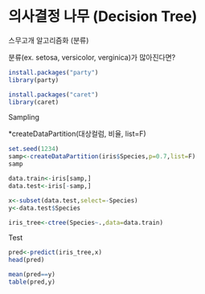 # 의사결정 나무 (Decision Tree)

스무고개 알고리즘화 (분류)

분류(ex. setosa, versicolor, verginica)가 많아진다면?

```{r}
install.packages("party")
library(party)
```

```{r}
install.packages("caret")
library(caret)
```

Sampling

\*createDataPartition(대상컬럼, 비율, list=F)

```{r}
set.seed(1234)
samp<-createDataPartition(iris$Species,p=0.7,list=F)
samp
```

```{r}
data.train<-iris[samp,]
data.test<-iris[-samp,]
```

```{r}
x<-subset(data.test,select=-Species)
y<-data.test$Species
```

```{r}
iris_tree<-ctree(Species~.,data=data.train)
```

Test

```{r}
pred<-predict(iris_tree,x)
head(pred)
```

```{r}
mean(pred==y)
table(pred,y)
```
